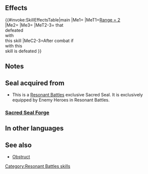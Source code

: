 {{Passive
|type=S
|exclusive=0
|1name=Guardian Seal
|1tagid=SID_戦士の偶像
|1effect=Units on the opposing team with Range = 2 cannot move through a space adjacent to the holder of this seal. (Does not affect units with Pass.) When foe with this seal is defeated, restores 10 HP to unit that defeated foe and inflicts Special cooldown count+1 on that unit after combat.
|1cost=0
|1required=-
|canUseMove={{MoveList|all}}
|canUseWeapon={{WeaponList|all}}
|properties=enemy_only
}}
==Effects==
{{#invoke:SkillEffectsTable|main
|Me1={{Eft|Obstruct|[[adjacent]] to {{Tgt|Foe}} with this skill}}
|MeT1=[[Range = 2]]<br>{{Tgt|Units}}
|Me2={{Eft|Heal|10}}
|Me3={{Eft|Increase Cooldown|1}}
|MeT2-3={{Tgt|Unit}} that<br>defeated<br>{{Tgt|Foe}} with<br>this skill
|MeC2-3=After combat if<br>{{Tgt|Foe}} with this<br>skill is defeated
}}

==Notes==
{{Prevent movement}}
{{After combat note}}
{{After combat Special modification}}

==Seal acquired from==
* This is a [[Resonant Battles]] exclusive Sacred Seal. It is exclusively equipped by Enemy Heroes in Resonant Battles.
===[[Sacred Seal Forge]]===
{{SealCosts
|seals=Guardian Seal
|badgeColor=-
|costs1=-
}}
==In other languages==
{{OtherLanguages
|english=Guardian Seal
|japanese=護衛の偶像
|german=Wächtersiegel
|spanishEU=Tótem forajido
|spanishLA=Tótem forajido
|french=Sceau gardien
|italian=Sigillo guardiano
|chineseTW=護衛的偶像
|portuguese=Selo guardião
}}
==See also==
* [[Obstruct]]
{{Seals Navbox}}
[[Category:Resonant Battles skills]]